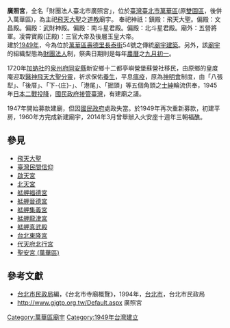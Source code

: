 '''廣照宮'''，全名「財團法人臺北市廣照宮」，位於[[臺灣|臺灣]][[臺北市|臺北市]][[萬華區|萬華區]](原[[雙園區|雙園區]]，後併入萬華區)，為主祀[[飛天大聖|飛天大聖]]之[[道教|道教]]廟宇。
奉祀神祇：鎮殿：飛天大聖。偏殿：文昌殿。偏殿：武財神殿。偏殿：南斗星君殿。偏殿：北斗星君殿。廟外：五營將軍。凌霄寶殿(正殿)：三官大帝及後層玉皇大帝。
<br>

建於[[1949年|1949年]]，今為位於[[萬華區|萬華區]][[壽德里|壽德里]][[長泰街|長泰街]]54號之傳統[[廟宇|廟宇]][[建築|建築]]。另外，該[[廟宇|廟宇]]的組織型態為[[財團法人|財團法人]]制，祭典日期則是每年[[農曆|農曆]]之[[九月初一|九月初一]]。

1720年[[加蚋社|加蚋社]]的[[泉州府|泉州府]][[同安縣|同安縣]]新安鄉十二都亭嶼營堡蘇營社移民，由原鄉的皇度庵迎取[[醫神|醫神]][[飛天大聖|飛天大聖]][[分靈|分靈]]，祈求保佑[[養生|養生]]，平息[[瘟疫|瘟疫]]，原為[[神明會|神明會]]制度，由「八張犁」、「後厝」、「下-{庄}-」、「港尾」、「掘頭」等五個角頭之[[士紳|士紳]]輪流供奉，1945年[[日本二戰投降|日本二戰投降]]，[[國民政府接管臺灣|國民政府接管臺灣]]，有建廟之議。

1947年開始募款建廟，但因[[國民政府|國民政府]]處政失當。於1949年再次重新募款，初建平房，1960年方完成新建廟宇，2014年3月曾舉辦入火安座十週年三朝福醮。

==參見==
*[[飛天大聖|飛天大聖]]
*[[臺灣民間信仰|臺灣民間信仰]]
*[[啟天宮|啟天宮]]
*[[北天宮|北天宮]]
*[[艋舺福德宮|艋舺福德宮]]
*[[艋舺晉德宮|艋舺晉德宮]]
*[[艋舺集義宮|艋舺集義宮]]
*[[艋舺龍津宮|艋舺龍津宮]]
*[[艋舺真武殿|艋舺真武殿]]
*[[台北東隆宮|台北東隆宮]]
*[[代天府北行宮|代天府北行宮]]
*[[聖安宮_(萬華區)|聖安宮 (萬華區)]]

==參考文獻==
*[[台北市民政局|台北市民政局]]編，《台北市寺廟概覽》，1994年，[[台北市|台北市]]，台北市民政局
*http://www.gjgtp.org.tw/Default.aspx {{Wayback|url=http://www.gjgtp.org.tw/Default.aspx |date=20201027175741 }} 廣照宮

[[Category:萬華區廟宇|Category:萬華區廟宇]]
[[Category:1949年台灣建立|Category:1949年台灣建立]]